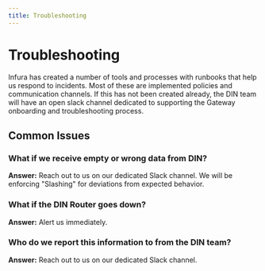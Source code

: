 ```yaml
---
title: Troubleshooting
---
```


# Troubleshooting

Infura has created a number of tools and processes with runbooks that help us respond to incidents. Most of these are implemented policies and communication channels. If this has not been created already, the DIN team will have an open slack channel dedicated to supporting the Gateway onboarding and troubleshooting process.

## Common Issues

### What if we receive empty or wrong data from DIN?
**Answer:** Reach out to us on our dedicated Slack channel. We will be enforcing "Slashing" for deviations from expected behavior.

### What if the DIN Router goes down?
**Answer:** Alert us immediately.

### Who do we report this information to from the DIN team?
**Answer:** Reach out to us on our dedicated Slack channel.